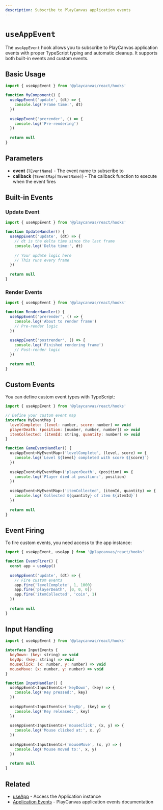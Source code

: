 ```yaml
---
description: Subscribe to PlayCanvas application events
---
```


# `useAppEvent`

The `useAppEvent` hook allows you to subscribe to PlayCanvas application events with proper TypeScript typing and automatic cleanup. It supports both built-in events and custom events.

## Basic Usage

```jsx copy
import { useAppEvent } from '@playcanvas/react/hooks'

function MyComponent() {
  useAppEvent('update', (dt) => {
    console.log('Frame time:', dt)
  })
  
  useAppEvent('prerender', () => {
    console.log('Pre-rendering')
  })
  
  return null
}
```

## Parameters

- **event** (`TEventName`) - The event name to subscribe to
- **callback** (`TEventMap[TEventName]`) - The callback function to execute when the event fires

## Built-in Events

### Update Event

```jsx copy
import { useAppEvent } from '@playcanvas/react/hooks'

function UpdateHandler() {
  useAppEvent('update', (dt) => {
    // dt is the delta time since the last frame
    console.log('Delta time:', dt)
    
    // Your update logic here
    // This runs every frame
  })
  
  return null
}
```

### Render Events

```jsx copy
import { useAppEvent } from '@playcanvas/react/hooks'

function RenderHandler() {
  useAppEvent('prerender', () => {
    console.log('About to render frame')
    // Pre-render logic
  })
  
  useAppEvent('postrender', () => {
    console.log('Finished rendering frame')
    // Post-render logic
  })
  
  return null
}
```

## Custom Events

You can define custom event types with TypeScript:

```jsx copy
import { useAppEvent } from '@playcanvas/react/hooks'

// Define your custom event map
interface MyEventMap {
  levelComplete: (level: number, score: number) => void
  playerDeath: (position: [number, number, number]) => void
  itemCollected: (itemId: string, quantity: number) => void
}

function GameEventHandler() {
  useAppEvent<MyEventMap>('levelComplete', (level, score) => {
    console.log(`Level ${level} completed with score ${score}`)
  })
  
  useAppEvent<MyEventMap>('playerDeath', (position) => {
    console.log('Player died at position:', position)
  })
  
  useAppEvent<MyEventMap>('itemCollected', (itemId, quantity) => {
    console.log(`Collected ${quantity} of item ${itemId}`)
  })
  
  return null
}
```

## Event Firing

To fire custom events, you need access to the app instance:

```jsx copy
import { useAppEvent, useApp } from '@playcanvas/react/hooks'

function EventFirer() {
  const app = useApp()
  
  useAppEvent('update', (dt) => {
    // Fire custom events
    app.fire('levelComplete', 1, 1000)
    app.fire('playerDeath', [0, 0, 0])
    app.fire('itemCollected', 'coin', 1)
  })
  
  return null
}
```

## Input Handling

```jsx copy
import { useAppEvent } from '@playcanvas/react/hooks'

interface InputEvents {
  keyDown: (key: string) => void
  keyUp: (key: string) => void
  mouseClick: (x: number, y: number) => void
  mouseMove: (x: number, y: number) => void
}

function InputHandler() {
  useAppEvent<InputEvents>('keyDown', (key) => {
    console.log('Key pressed:', key)
  })
  
  useAppEvent<InputEvents>('keyUp', (key) => {
    console.log('Key released:', key)
  })
  
  useAppEvent<InputEvents>('mouseClick', (x, y) => {
    console.log('Mouse clicked at:', x, y)
  })
  
  useAppEvent<InputEvents>('mouseMove', (x, y) => {
    console.log('Mouse moved to:', x, y)
  })
  
  return null
}
```

## Related

- [useApp](../use-app) - Access the Application instance
- [Application Events](https://api.playcanvas.com/engine/classes/Application.html#events) - PlayCanvas application events documentation
